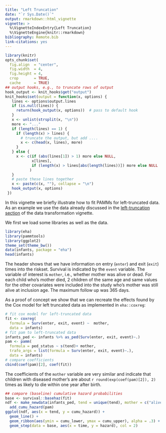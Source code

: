 ```yaml
---
title: "Left Truncation"
date: "`r Sys.Date()`"
output: rmarkdown::html_vignette
vignette: >
  %\VignetteIndexEntry{Left Truncation}
  %\VignetteEngine{knitr::rmarkdown}
bibliography: Remote.bib
link-citations: yes
---
```


```r
library(knitr)
opts_chunk$set(
  fig.align  = "center",
  fig.width  = 4,
  fig.height = 4,
  crop       = TRUE,
  cache      = TRUE)
## output hooks, e.g., to truncate rows of output
hook_output <- knit_hooks$get("output")
knit_hooks$set(output = function(x, options) {
   lines <- options$output.lines
   if (is.null(lines)) {
     return(hook_output(x, options))  # pass to default hook
   }
   x <- unlist(strsplit(x, "\n"))
   more <- "..."
   if (length(lines) == 1) {
     if (length(x) > lines) {
       # truncate the output, but add ....
       x <- c(head(x, lines), more)
     }
   } else {
     x <- c(if (abs(lines[1]) > 1) more else NULL,
            x[lines],
            if (length(x) > lines[abs(length(lines))]) more else NULL
           )
   }
   # paste these lines together
   x <- paste(c(x, ""), collapse = "\n")
   hook_output(x, options)
 })
```

In this vignette we briefly illustrate how to fit PAMMs for left-truncated data.
As an example we use the data already discussed in the [left-truncation section](data.transformation.html#left-truncated-data) of the data transformation vignette.

We first we load some libraries as well as the data.

```r
library(eha)
library(pammtools)
library(ggplot2)
theme_set(theme_bw())
data(infants, package = "eha")
head(infants)
```
The header shows that
we have information on entry (`enter`) and exit (`exit`) times into the riskset.
Survival is indicated by the `event` variable. The variable of interest is `mother`, i.e., whether mother was alive or dead. For each child who's mother died, 2 children of the same age and same values for the other covariates were included into the study who's mother was still alive at inclusion age. The maximum follow up was 365 days.

As a proof of concept we show that we can recreate the effects found by the Cox model for left truncated data as implemented in `eha::coxreg`:

```r
# fit cox model for left-truncated data
fit <- coxreg(
  formula = Surv(enter, exit, event) ~  mother,
  data = infants)
# fit pam to left-truncated data
infants_ped <- infants %>% as_ped(Surv(enter, exit, event)~.)
pam <- pamm(
  formula = ped_status ~ s(tend)+ mother,
  trafo_args = list(formula = Surv(enter, exit, event)~.),
  data = infants)
# compare coefficients
cbind(coef(pam)[2], coef(fit))
```

The coefficients of the `mother` variable are very similar and indicate that
children with diseased mother's are about `r round(exp(coef(pam)[2]), 2)` times as likely to die within one year after birth.

```r
## compare (baseline) cumulative hazard probabilities
base <- survival::basehaz(fit)
ndf <- make_newdata(infants_ped, tend = unique(tend), mother = c("alive")) %>%
  add_cumu_hazard(pam)
ggplot(ndf, aes(x = tend, y = cumu_hazard)) +
  geom_line() +
  geom_ribbon(aes(ymin = cumu_lower, ymax = cumu_upper), alpha = .3) +
  geom_step(data = base, aes(x = time, y = hazard), col = 2)
```
